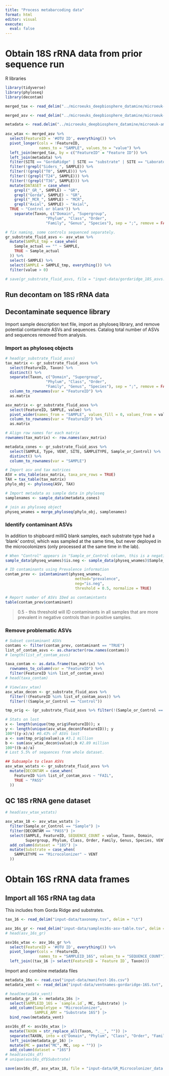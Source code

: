 ```yaml
---
title: "Process metabarcoding data"
format: html
editor: visual
execute: 
  eval: false
---
```


# Obtain 18S rRNA data from prior sequence run

R libraries

```r
library(tidyverse)
library(phyloseq)
library(decontam)
```


```r
merged_tax <- read_delim("../microeuks_deepbiosphere_datamine/microeuk-amplicon-survey/data-input/taxonomy.tsv", delim = "\t")

merged_asv <- read_delim("../microeuks_deepbiosphere_datamine/microeuk-amplicon-survey/data-input/microeuk-merged-asv-table.tsv", delim = "\t", skip = 1)

metadata <- read.delim("../microeuks_deepbiosphere_datamine/microeuk-amplicon-survey/data-input/samplelist-metadata.txt")
 
asv_wtax <- merged_asv %>%
  select(FeatureID = '#OTU ID', everything()) %>%
  pivot_longer(cols = !FeatureID,
               names_to = "SAMPLE", values_to = "value") %>%
  left_join(merged_tax, by = c("FeatureID" = "Feature ID")) %>%
  left_join(metadata) %>%
  filter(SITE == "GordaRidge" | SITE == "substrate" | SITE == "Laboratory") %>%
  filter(!grepl("Siders_", SAMPLE)) %>%
  filter(!(grepl("T0", SAMPLE))) %>%
  filter(!(grepl("T24", SAMPLE))) %>%
  filter(!(grepl("T36", SAMPLE))) %>%
  mutate(DATASET = case_when(
    grepl("_GR_", SAMPLE) ~ "GR",
    grepl("Gorda", SAMPLE) ~ "GR",
    grepl("_MCR_", SAMPLE) ~ "MCR",
    grepl("Axial", SAMPLE) ~ "Axial",
  TRUE ~ "Control or blank")) %>%
    separate(Taxon, c("Domain", "Supergroup",
                  "Phylum", "Class", "Order",
                  "Family", "Genus", "Species"), sep = ";", remove = FALSE)

# fix naming, some controls sequenced separately.
gr_substrate_fluid_asvs <- asv_wtax %>%
  mutate(SAMPLE_tmp = case_when(
    Sample_actual == "" ~ SAMPLE,
    TRUE ~ Sample_actual
  )) %>%
  select(-SAMPLE) %>%
  select(SAMPLE = SAMPLE_tmp, everything()) %>%
  filter(value > 0)

# save(gr_substrate_fluid_asvs, file = "input-data/gordaridge_18S_asvs.RData")
```

## Run decontam on 18S rRNA data

## Decontaminate sequence library

Import sample description text file, import as phyloseq library, and remove potential contaminate ASVs and sequences. Catalog total number of ASVs and sequences removed from analysis.

### Import as phyloseq objects

```r
# head(gr_substrate_fluid_asvs)
tax_matrix <- gr_substrate_fluid_asvs %>% 
  select(FeatureID, Taxon) %>% 
  distinct() %>% 
  separate(Taxon, c("Domain", "Supergroup", 
                  "Phylum", "Class", "Order",
                  "Family", "Genus", "Species"), sep = ";", remove = FALSE) %>% 
  column_to_rownames(var = "FeatureID") %>% 
  as.matrix

asv_matrix <- gr_substrate_fluid_asvs %>% 
  select(FeatureID, SAMPLE, value) %>% 
  pivot_wider(names_from = "SAMPLE", values_fill = 0, values_from = value) %>% 
  column_to_rownames(var = "FeatureID") %>% 
  as.matrix

# Align row names for each matrix
rownames(tax_matrix) <- row.names(asv_matrix)

metadata_cones <- gr_substrate_fluid_asvs %>% 
  select(SAMPLE, Type, VENT, SITE, SAMPLETYPE, Sample_or_Control) %>% 
  distinct() %>% 
  column_to_rownames(var = "SAMPLE")
```

```r
# Import asv and tax matrices
ASV = otu_table(asv_matrix, taxa_are_rows = TRUE)
TAX = tax_table(tax_matrix)
phylo_obj <- phyloseq(ASV, TAX)

# Import metadata as sample data in phyloseq
samplenames <- sample_data(metadata_cones)

# join as phyloseq object
physeq_wnames = merge_phyloseq(phylo_obj, samplenames)
```

### Identify contaminant ASVs

In addition to shipboard milliQ blank samples, each substrate type had a 'blank' control, which was sampled at the same time, but never deployed in the microcolonizers (only processed at the same time in the lab).

```r
# When "Control" appears in "Sample_or_Control column, this is a negative control"
sample_data(physeq_wnames)$is.neg <- sample_data(physeq_wnames)$Sample_or_Control == "Control"
```

```r
# ID contaminants using Prevalence information
contam_prev <- isContaminant(physeq_wnames, 
                               method="prevalence", 
                               neg="is.neg", 
                               threshold = 0.5, normalize = TRUE) 

# Report number of ASVs IDed as contamintants
table(contam_prev$contaminant)
```

> 0.5 - this threshold will ID contaminants in all samples that are more prevalent in negative controls than in positive samples.

### Remove problematic ASVs

```r
# Subset contaminant ASVs
contams <- filter(contam_prev, contaminant == "TRUE")
list_of_contam_asvs <- as.character(row.names(contams))
# length(list_of_contam_asvs)

taxa_contam <- as.data.frame(tax_matrix) %>% 
  rownames_to_column(var = "FeatureID") %>% 
  filter(FeatureID %in% list_of_contam_asvs)
# head(taxa_contam)
```

```r
# View(asv_wtax)
asv_wtax_decon <- gr_substrate_fluid_asvs %>% 
  filter(!(FeatureID %in% list_of_contam_asvs)) %>% 
  filter(!(Sample_or_Control == "Control"))

tmp_orig <- (gr_substrate_fluid_asvs %>% filter(!(Sample_or_Control == "Control")))

# Stats on lost
x <- length(unique(tmp_orig$FeatureID)); x
y <- length(unique(asv_wtax_decon$FeatureID)); y
100*((y-x)/x) #0.43% of ASVs lost
a <- sum(tmp_orig$value);a #3.1 million
b <- sum(asv_wtax_decon$value);b #2.89 million 
100*((b-a)/a)
# Lost 5.5% of sequences from whole dataset.

## Subsample to clean ASVs
asv_wtax_wstats <- gr_substrate_fluid_asvs %>% 
  mutate(DECONTAM = case_when(
    FeatureID %in% list_of_contam_asvs ~ "FAIL",
    TRUE ~ "PASS"
  ))
```

## QC 18S rRNA gene dataset

```r
# head(asv_wtax_wstats)

asv_wtax_18 <- asv_wtax_wstats |> 
  filter(Sample_or_Control == "Sample") |> 
  filter(DECONTAM == "PASS") |> 
  select(SAMPLE, FeatureID, SEQUENCE_COUNT = value, Taxon, Domain,
         Supergroup, Phylum, Class, Order, Family, Genus, Species, VENT, COORDINATES, SITE, SAMPLEID, SAMPLETYPE, DEPTH, temp, pH, percseawater, mg, h2, h2s, ch4, ProkConc, MC = Type) |> 
  add_column(dataset = "18S") |> 
  mutate(Substrate = case_when(
    SAMPLETYPE == "Microcolonizer" ~ VENT
  ))
```

# Obtain 16S rRNA data frames

## Import all 16S rRNA tag data

This includes from Gorda Ridge and substrates.

```r
tax_16 <- read_delim("input-data/taxonomy.tsv", delim = "\t")
```

```r
asv_16s_gr <- read_delim("input-data/samples16s-asv-table.tsv", delim = "\t", skip = 1)
# head(asv_16s_gr)
```

```r
asv16s_wtax <- asv_16s_gr %>%
  select(FeatureID = '#OTU ID', everything()) %>%
  pivot_longer(cols = !FeatureID,
               names_to = "SAMPLEID_16S", values_to = "SEQUENCE_COUNT") %>%
  left_join((tax_16 |> select(FeatureID = `Feature ID`, Taxon)))
```

Import and combine metadata files

```r
metadata_16s <- read.csv("input-data/manifest-16s.csv")
metadata_vent <- read_delim("input-data/ventnames-gordaridge-16S.txt", delim = "\t")

# head(metadata_vent)
metadata_gr_16 <- metadata_16s |> 
  select(SAMPLEID_16S = `sample.id`, MC, Substrate) |> 
  add_column(Sampletype = "Microcolonizer",
             SAMPLE_AMY = "Substrate 16S") |> 
  bind_rows(metadata_vent)
```

```r
asv16s_df <- asv16s_wtax |> 
  mutate(TAXON = str_replace_all(Taxon, ".__", "")) |> 
  separate(TAXON, into = c("Domain", "Phylum", "Class", "Order", "Family", "Genus", "Species"), remove = FALSE, sep = "; ") |> 
  left_join(metadata_gr_16) |> 
  mutate(MC = paste("MC", MC, sep = "")) |> 
  add_column(dataset = "16S")
# head(asv16s_df)
# unique(asv16s_df$Substrate)
```

```r
save(asv16s_df, asv_wtax_18, file = "input-data/GR_Microcolonizer_data.RData")
```


